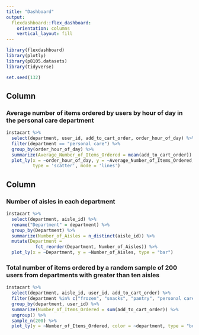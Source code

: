 ```yaml
---
title: "Dashboard"
output: 
  flexdashboard::flex_dashboard:
    orientation: columns
    vertical_layout: fill
---
```


```r
library(flexdashboard)
library(plotly)
library(p8105.datasets)
library(tidyverse)

set.seed(132)
```

Column {data-width=650}
-----------------------------------------------------------------------

### Average number of items ordered by users by hour of day in the personal care department

```r
instacart %>%
  select(department, user_id, add_to_cart_order, order_hour_of_day) %>%
  filter(department == "personal care") %>%
  group_by(order_hour_of_day) %>%
  summarize(Average_Number_of_Items_Ordered = mean(add_to_cart_order)) %>%
  plot_ly(x = ~order_hour_of_day, y = ~Average_Number_of_Items_Ordered,
          type = 'scatter', mode = 'lines')
```

Column {data-width=350}
-----------------------------------------------------------------------

### Number of aisles in each department

```r
instacart %>%
  select(department, aisle_id) %>%
  rename("Department" = department) %>%
  group_by(Department) %>%
  summarize(Number_of_Aisles = n_distinct(aisle_id)) %>%
  mutate(Department = 
           fct_reorder(Department, Number_of_Aisles)) %>%
  plot_ly(x = ~Department, y = ~Number_of_Aisles, type = "bar")
```

### Total number of items ordered by a random sample of 200 users from departments with greater than ten aisles

```r
instacart %>%
  select(department, aisle_id, user_id, add_to_cart_order) %>%
  filter(department %in% c("frozen", "snacks", "pantry", "personal care")) %>%
  group_by(department, user_id) %>%
  summarize(Number_of_Items_Ordered = sum(add_to_cart_order)) %>%
  ungroup() %>%
  sample_n(200) %>%
  plot_ly(y = ~Number_of_Items_Ordered, color = ~department, type = "box")
```
